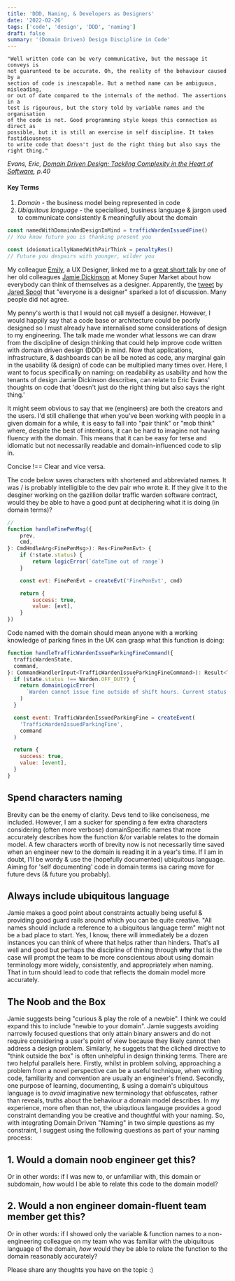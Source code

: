 ```yaml
---
title: 'DDD, Naming, & Developers as Designers'
date: '2022-02-26'
tags: ['code', 'design', 'DDD', 'naming']
draft: false
summary: '(Domain Driven) Design Discipline in Code'
---
```


```
"Well written code can be very communicative, but the message it conveys is
not guarunteed to be accurate. Oh, the reality of the behaviour caused by a
section of code is inescapable. But a method name can be ambiguous, misleading,
or out of date compared to the internals of the method. The assertions in a
test is rigourous, but the story told by variable names and the organisation
of the code is not. Good programming style keeps this connection as direct as
possible, but it is still an exercise in self discipline. It takes fastidiousness
to write code that doesn't just do the right thing but also says the right thing."
```

_Evans, Eric, [Domain Driven Design: Tackling Complexity in the Heart of Software](https://www.amazon.co.uk/Domain-Driven-Design-Tackling-Complexity-Software/dp/0321125215),_ _p.40_

#### Key Terms

1. _Domain_ - the business model being represented in code
2. _Ubiquitous language_ - the specialised, business language & jargon used to communicate consistently & meaningfully about the domain

```javascript
const namedWithDomainAndDesignInMind = trafficWardenIssuedFine()
// You know future you is thanking present you

const idoiomaticallyNamedWithPairThink = penaltyRes()
// Future you despairs with younger, wilder you
```

My colleague [Emily](https://www.linkedin.com/in/emily-cheshire-uxdesigner/), a UX Designer, linked me to
a [great short talk](https://www.youtube.com/watch?v=s1jVS96nJHM&t=126s) by one of her old colleagues [Jamie
Dickinson](https://www.linkedin.com/in/dicko/) at Money Super Market about how everybody
can think of themselves as a designer. Apparently, the [tweet](https://twitter.com/jmspool/status/836955987860914176?lang=en)
by [Jared Spool](https://www.uie.com/jared-live/) that "everyone is a designer" sparked a lot of discussion.
Many people did not agree.

My penny's worth is that I would not call myself a designer. However, I would happily say that a code base or
architecture could be poorly designed so I must already have internalised some considerations of design to my
engineering. The talk made me wonder what lessons we can draw from the discipline of design thinking that could
help improve code written with domain driven design (DDD) in mind. Now that applications, infrastructure, & dashboards
can be all be noted as code, any marginal gain in the usability (& design) of code can be multiplied many times over.
Here, I want to focus specifically on naming: on readability as usability and how the tenants of design Jamie Dickinson
describes, can relate to Eric Evans' thoughts on code that 'doesn't just do the right thing but also says the right thing.'

It might seem obvious to say that we (engineers) are both the creators and the users. I'd still challenge that when
you've been working with people in a given domain for a while, it is easy to fall into "pair think" or "mob think"
where, despite the best of intentions, it can be hard to imagine not having fluency with the domain. This means that
it can be easy for terse and idiomatic but not necessarily readable and domain-influenced code to slip in.

Concise !== Clear and vice versa.

The code below saves characters with shortened and abbreviated names. It was / is probably intelligible to the dev
pair who wrote it. If they give it to the desginer working on the gazillion dollar traffic warden software contract,
would they be able to have a good punt at deciphering what it is doing (in domain terms)?

```javascript
//
function handleFinePenMsg({
    prev,
    cmd,
}: CmdHndleArg<FinePenMsg>): Res<FinePenEvt> {
    if (!state.status) {
        return logicError(`dateTime out of range`)
    }

    const evt: FinePenEvt = createEvt('FinePenEvt', cmd)

    return {
        success: true,
        value: [evt],
    }
})
```

Code named with the domain should mean anyone with a working knowledge of parking fines in the UK can grasp what this function is doing:

```javascript
function handleTrafficWardenIssueParkingFineCommand({
  trafficWardenState,
  command,
}: CommandHandlerInput<TrafficWardenIssueParkingFineCommand>): Result<TrafficWardenIssuedParkingFine> {
  if (state.status !== Warden.OFF_DUTY) {
    return domainLogicError(
      `Warden cannot issue fine outside of shift hours. Current status: ${state.status}`
    )
  }

  const event: TrafficWardenIssuedParkingFine = createEvent(
    'TrafficWardenIssuedParkingFine',
    command
  )

  return {
    success: true,
    value: [event],
  }
}
```

## Spend characters naming

Brevity can be the enemy of clarity. Devs tend to like conciseness, me included. However, I am a sucker for spending
a few extra characters considering (often more verbose) domainSpecific names that more accurately describes how the
function &/or variable relates to the domain model. A few characters worth of brevity now is not necessarily time
saved when an engineer new to the domain is reading it in a year's time. If I am in doubt, I'll be wordy & use the
(hopefully documented) ubiquitous language. Aiming for 'self documenting' code in domain terms isa caring move for
future devs (& future you probably).

## Always include ubiquitous language

Jamie makes a good point about constraints actually being useful & providing good guard rails around which you can
be quite creative. "All names should include a reference to a ubiquitous language term" might not be a bad place
to start. Yes, I know, there will immediately be a dozen instances you can think of where that helps rather than
hinders. That's all well and good but perhaps the discipline of thining through **why** that is the case will
prompt the team to be more conscientous about using domain terminology more widely, consistently, and appropriately
when naming. That in turn should lead to code that reflects the domain model more accurately.

## The Noob and the Box

Jamie suggests being "curious & play the role of a newbie". I think we could expand this to include "newbie to
your domain". Jamie suggests avoiding narrowly focused questions that only attain binary answers and do not require
considering a user's point of view because they likely cannot then address a design problem. Similarly, he suggets
that the cliched directive to "think outside the box" is often unhelpful in design thinking terms. There are two
helpful parallels here. Firstly, whilst in problem solving, approaching a problem from a novel perspective can be a
useful technique, when writing code, familiarity and convention are usually an engineer's friend. Secondly, one
purpose of learning, documenting, & using a domain's ubiquitous language is to _avoid_ imaginative new terminology that
obfuscates, rather than reveals, truths about the behaviour a domain model describes. In my experience, more often
than not, the ubiqutious langauge provides a good constraint demanding you be creative and thoughtful with your naming.
So, with integrating Domain Driven "Naming" in two simple questions as my constraint, I suggest using the following
questions as part of your naming process:

## 1. Would a domain noob engineer get this?

Or in other words: if I was new to, or unfamiliar with, this domain or subdomain, _how_ would I be able to relate
this code to the domain model?

## 2. Would a non engineer domain-fluent team member get this?

Or in other words: if I showed only the variable & function names to a non-engineering colleague on my team who was
familiar with the ubiquitous language of the domain, _how_ would they be able to relate the function to the domain
reasonably accurately?

Please share any thoughts you have on the topic :)
